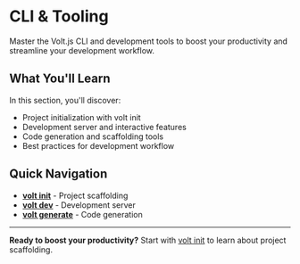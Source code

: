 # CLI & Tooling

Master the Volt.js CLI and development tools to boost your productivity and streamline your development workflow.

## What You'll Learn

In this section, you'll discover:

- Project initialization with volt init
- Development server and interactive features
- Code generation and scaffolding tools
- Best practices for development workflow

## Quick Navigation

- **[volt init](/docs/cli-and-tooling/volt-init)** - Project scaffolding
- **[volt dev](/docs/cli-and-tooling/volt-dev)** - Development server
- **[volt generate](/docs/cli-and-tooling/volt-generate)** - Code generation

---

**Ready to boost your productivity?** Start with [volt init](/docs/cli-and-tooling/volt-init) to learn about project scaffolding.